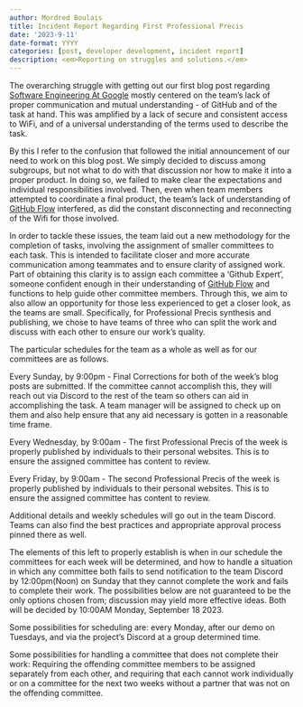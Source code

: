 ```yaml
---
author: Mordred Boulais
title: Incident Report Regarding First Professional Precis
date: '2023-9-11'
date-format: YYYY
categories: [post, developer development, incident report]
description: <em>Reporting on struggles and solutions.</em>
---
```


The overarching struggle with getting out our first blog post regarding
[Software Engineering At Google](https://abseil.io/resources/swe-book/html/toc.html)
mostly centered on the team's lack of proper communication and mutual
understanding - of GitHub and of the task at hand. This was amplified by a lack
of secure and consistent access to WiFi, and of a universal understanding of the
terms used to describe the task.

By this I refer to the confusion that followed the initial announcement of our
need to work on this blog post. We simply decided to discuss among subgroups, but
not what to do with that discussion nor how to make it into a proper product. In
doing so, we failed to make clear the expectations and individual responsibilities
involved. Then, even when team members attempted to coordinate a final product,
the team's lack of understanding of
[GitHub Flow](https://docs.github.com/en/get-started/quickstart/github-flow)
interfered, as did the constant disconnecting and reconnecting of the Wifi for
those involved.

In order to tackle these issues, the team laid out a new methodology for the
completion of tasks, involving the assignment of smaller committees to each
task. This is intended to facilitate closer and more accurate communication among
teammates and to ensure clarity of assigned work. Part of obtaining this clarity
is to assign each committee a 'Github Expert', someone confident enough in their
understanding of [GitHub Flow](https://docs.github.com/en/get-started/quickstart/github-flow)
and functions to help guide other committee members.
Through this, we aim to also allow an opportunity for those less experienced to
get a closer look, as the teams are small. Specifically, for Professional Precis
synthesis and publishing, we chose to have teams of three who can split the work
and discuss with each other to ensure our work's quality.

The particular schedules for the team as a whole as well as for our committees
are as follows.

Every Sunday, by 9:00pm - Final Corrections for both of the week's blog posts are
submitted. If the committee cannot accomplish this, they will reach out via
Discord to the rest of the team so others can aid in accomplishing the task.
A team manager will be assigned to check up on them and also help ensure that
any aid necessary is gotten in a reasonable time frame.

Every Wednesday, by 9:00am - The first Professional Precis of the week is
properly published by individuals to their personal websites. This is to ensure
the assigned committee has content to review.

Every Friday, by 9:00am - The second Professional Precis of the week is properly
published by individuals to their personal websites. This is to ensure the
assigned committee has content to review.

Additional details and weekly schedules will go out in the team Discord. Teams
can also find the best practices and appropriate approval process pinned there
as well.

The elements of this left to properly establish is when in our schedule the
committees for each week will be determined, and how to handle a situation in
which any committee both fails to send notification to the team Discord by
12:00pm(Noon) on Sunday that they cannot complete the work and fails to
complete their work. The possibilities below are not guaranteed to be the only
options chosen from; discussion may yield more effective ideas. Both will be
decided by 10:00AM Monday, September 18 2023.

Some possibilities for scheduling are: every Monday, after
our demo on Tuesdays, and via the project's Discord at a group determined time. 

Some possibilities for handling a committee that does not complete their work:
Requiring the offending committee members to be assigned separately from each
other, and requiring that each cannot work individually or on a committee for
the next two weeks without a partner that was not on the offending committee.